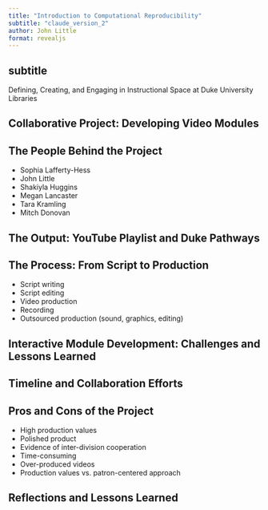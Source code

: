```yaml
---
title: "Introduction to Computational Reproducibility"
subtitle: "claude_version_2"
author: John Little
format: revealjs
---
```


## subtitle

Defining, Creating, and Engaging in Instructional Space at Duke University Libraries

## Collaborative Project: Developing Video Modules

## The People Behind the Project
- Sophia Lafferty-Hess
- John Little 
- Shakiyla Huggins
- Megan Lancaster
- Tara Kramling
- Mitch Donovan

## The Output: YouTube Playlist and Duke Pathways

## The Process: From Script to Production
- Script writing
- Script editing
- Video production
- Recording
- Outsourced production (sound, graphics, editing)

## Interactive Module Development: Challenges and Lessons Learned

## Timeline and Collaboration Efforts

## Pros and Cons of the Project
- High production values
- Polished product
- Evidence of inter-division cooperation
- Time-consuming
- Over-produced videos
- Production values vs. patron-centered approach

## Reflections and Lessons Learned
